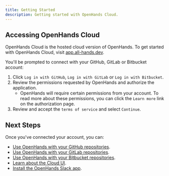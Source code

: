 ```yaml
---
title: Getting Started
description: Getting started with OpenHands Cloud.
---
```


## Accessing OpenHands Cloud

OpenHands Cloud is the hosted cloud version of OpenHands. To get started with OpenHands Cloud,
visit [app.all-hands.dev](https://app.openhands.dev).

You'll be prompted to connect with your GitHub, GitLab or Bitbucket account:

1. Click `Log in with GitHub`, `Log in with GitLab` or `Log in with Bitbucket`.
2. Review the permissions requested by OpenHands and authorize the application.
   - OpenHands will require certain permissions from your account. To read more about these permissions,
     you can click the `Learn more` link on the authorization page.
3. Review and accept the `terms of service` and select `Continue`.

## Next Steps

Once you've connected your account, you can:

- [Use OpenHands with your GitHub repositories](/openhands/usage/cloud/github-installation).
- [Use OpenHands with your GitLab repositories](/openhands/usage/cloud/gitlab-installation).
- [Use OpenHands with your Bitbucket repositories](/openhands/usage/cloud/bitbucket-installation).
- [Learn about the Cloud UI](/openhands/usage/cloud/cloud-ui).
- [Install the OpenHands Slack app](/openhands/usage/cloud/slack-installation).
